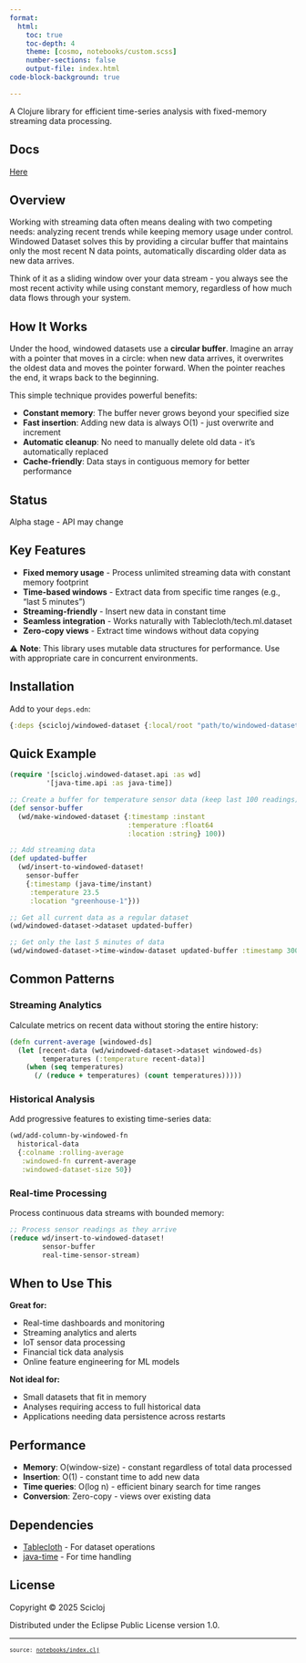 ```yaml
---
format:
  html:
    toc: true
    toc-depth: 4
    theme: [cosmo, notebooks/custom.scss]
    number-sections: false
    output-file: index.html
code-block-background: true

---
```

<style></style><style>.printedClojure .sourceCode {
  background-color: transparent;
  border-style: none;
}
</style><style>.clay-limit-image-width .clay-image {max-width: 100%}
.clay-side-by-side .sourceCode {margin: 0}
.clay-side-by-side {margin: 1em 0}
</style>
<script src="index_files/md-default0.js" type="text/javascript"></script><script src="index_files/md-default1.js" type="text/javascript"></script>
A Clojure library for efficient time-series analysis with fixed-memory streaming data processing.

## Docs
[Here](https://scicloj.github.io/windowed-dataset)

## Overview

Working with streaming data often means dealing with two competing needs: analyzing recent trends while keeping memory usage under control. Windowed Dataset solves this by providing a circular buffer that maintains only the most recent N data points, automatically discarding older data as new data arrives.

Think of it as a sliding window over your data stream - you always see the most recent activity while using constant memory, regardless of how much data flows through your system.

## How It Works

Under the hood, windowed datasets use a **circular buffer**. Imagine an array with a pointer that moves in a circle: when new data arrives, it overwrites the oldest data and moves the pointer forward. When the pointer reaches the end, it wraps back to the beginning.

This simple technique provides powerful benefits:

- **Constant memory**: The buffer never grows beyond your specified size
- **Fast insertion**: Adding new data is always O(1) - just overwrite and increment
- **Automatic cleanup**: No need to manually delete old data - it's automatically replaced
- **Cache-friendly**: Data stays in contiguous memory for better performance

## Status
Alpha stage - API may change

## Key Features

- **Fixed memory usage** - Process unlimited streaming data with constant memory footprint
- **Time-based windows** - Extract data from specific time ranges (e.g., "last 5 minutes")
- **Streaming-friendly** - Insert new data in constant time
- **Seamless integration** - Works naturally with Tablecloth/tech.ml.dataset
- **Zero-copy views** - Extract time windows without data copying

⚠️ **Note**: This library uses mutable data structures for performance. Use with appropriate care in concurrent environments.

## Installation

Add to your `deps.edn`:

```clojure
{:deps {scicloj/windowed-dataset {:local/root "path/to/windowed-dataset"}}}
```

## Quick Example

```clojure
(require '[scicloj.windowed-dataset.api :as wd]
         '[java-time.api :as java-time])

;; Create a buffer for temperature sensor data (keep last 100 readings)
(def sensor-buffer 
  (wd/make-windowed-dataset {:timestamp :instant 
                             :temperature :float64 
                             :location :string} 100))

;; Add streaming data
(def updated-buffer 
  (wd/insert-to-windowed-dataset! 
    sensor-buffer 
    {:timestamp (java-time/instant)
     :temperature 23.5
     :location "greenhouse-1"}))

;; Get all current data as a regular dataset
(wd/windowed-dataset->dataset updated-buffer)

;; Get only the last 5 minutes of data
(wd/windowed-dataset->time-window-dataset updated-buffer :timestamp 300000)
```

## Common Patterns

### Streaming Analytics
Calculate metrics on recent data without storing the entire history:

```clojure
(defn current-average [windowed-ds]
  (let [recent-data (wd/windowed-dataset->dataset windowed-ds)
        temperatures (:temperature recent-data)]
    (when (seq temperatures)
      (/ (reduce + temperatures) (count temperatures)))))
```

### Historical Analysis
Add progressive features to existing time-series data:

```clojure
(wd/add-column-by-windowed-fn 
  historical-data
  {:colname :rolling-average
   :windowed-fn current-average
   :windowed-dataset-size 50})
```

### Real-time Processing
Process continuous data streams with bounded memory:

```clojure
;; Process sensor readings as they arrive
(reduce wd/insert-to-windowed-dataset! 
        sensor-buffer 
        real-time-sensor-stream)
```

## When to Use This

**Great for:**

- Real-time dashboards and monitoring
- Streaming analytics and alerts  
- IoT sensor data processing
- Financial tick data analysis
- Online feature engineering for ML models

**Not ideal for:**

- Small datasets that fit in memory
- Analyses requiring access to full historical data
- Applications needing data persistence across restarts

## Performance

- **Memory**: O(window-size) - constant regardless of total data processed
- **Insertion**: O(1) - constant time to add new data
- **Time queries**: O(log n) - efficient binary search for time ranges
- **Conversion**: Zero-copy - views over existing data

## Dependencies

- [Tablecloth](https://scicloj.github.io/tablecloth/) - For dataset operations
- [java-time](https://github.com/dm3/clojure.java-time) - For time handling

## License

Copyright © 2025 Scicloj

Distributed under the Eclipse Public License version 1.0.


```{=html}
<div style="background-color:grey;height:2px;width:100%;"></div>
```



```{=html}
<div><pre><small><small>source: <a href="https://github.com/scicloj/windowed-dataset/blob/main/notebooks/index.clj">notebooks/index.clj</a></small></small></pre></div>
```
